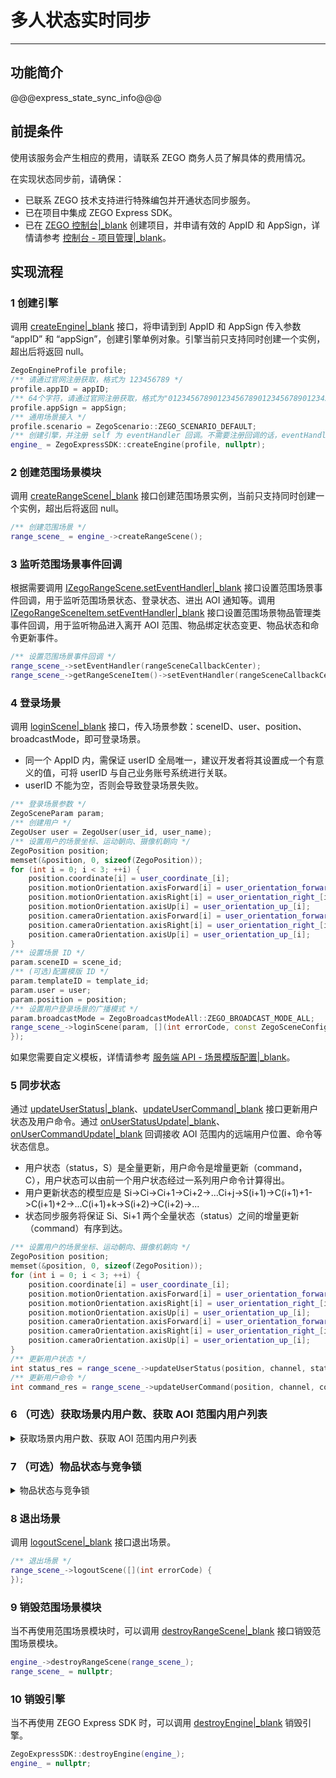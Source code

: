 # 多人状态实时同步

- - -

## 功能简介

@@@express_state_sync_info@@@



## 前提条件

<div class="mk-warning">

使用该服务会产生相应的费用，请联系 ZEGO 商务人员了解具体的费用情况。
 
</div>

在实现状态同步前，请确保：
- 已联系 ZEGO 技术支持进行特殊编包并开通状态同步服务。
- 已在项目中集成 ZEGO Express SDK。
- 已在 [ZEGO 控制台\|_blank](https://console.zego.im) 创建项目，并申请有效的 AppID 和 AppSign，详情请参考 [控制台 - 项目管理\|_blank](#1265)。

## 实现流程

### 1 创建引擎

调用 [createEngine\|_blank](@createEngine) 接口，将申请到到 AppID 和 AppSign 传入参数 “appID” 和 “appSign”，创建引擎单例对象。引擎当前只支持同时创建一个实例，超出后将返回 null。

```C++
ZegoEngineProfile profile;
/** 请通过官网注册获取，格式为 123456789 */
profile.appID = appID; 
/** 64个字符，请通过官网注册获取，格式为"0123456789012345678901234567890123456789012345678901234567890123" */
profile.appSign = appSign;
/** 通用场景接入 */
profile.scenario = ZegoScenario::ZEGO_SCENARIO_DEFAULT;
/** 创建引擎，并注册 self 为 eventHandler 回调。不需要注册回调的话，eventHandler 参数可以传 nil，后续可调用 "-setEventHandler:" 方法设置回调 */
engine_ = ZegoExpressSDK::createEngine(profile, nullptr);
```

### 2 创建范围场景模块

调用 [createRangeScene\|_blank](@createRangeScene) 接口创建范围场景实例，当前只支持同时创建一个实例，超出后将返回 null。

```C++
/** 创建范围场景 */
range_scene_ = engine_->createRangeScene();
```

### 3 监听范围场景事件回调

根据需要调用 [IZegoRangeScene.setEventHandler\|_blank](@setEventHandler-IZegoRangeScene) 
接口设置范围场景事件回调，用于监听范围场景状态、登录状态、进出 AOI 通知等。调用 [IZegoRangeSceneItem.setEventHandler\|_blank](@setEventHandler-IZegoRangeSceneItem) 接口设置范围场景物品管理类事件回调，用于监听物品进入离开 AOI 范围、物品绑定状态变更、物品状态和命令更新事件。

```C++
/** 设置范围场景事件回调 */
range_scene_->setEventHandler(rangeSceneCallbackCenter);
range_scene_->getRangeSceneItem()->setEventHandler(rangeSceneCallbackCenter);
```

### 4 登录场景

调用 [loginScene\|_blank](@loginScene) 接口，传入场景参数：sceneID、user、position、broadcastMode，即可登录场景。

<div class="mk-warning">

- 同一个 AppID 内，需保证 userID 全局唯一，建议开发者将其设置成一个有意义的值，可将 userID 与自己业务账号系统进行关联。  
- userID 不能为空，否则会导致登录场景失败。

</div>

```C++
/** 登录场景参数 */
ZegoSceneParam param;
/** 创建用户 */
ZegoUser user = ZegoUser(user_id, user_name);
/** 设置用户的场景坐标、运动朝向、摄像机朝向 */
ZegoPosition position;
memset(&position, 0, sizeof(ZegoPosition));
for (int i = 0; i < 3; ++i) {
    position.coordinate[i] = user_coordinate_[i];
    position.motionOrientation.axisForward[i] = user_orientation_forward_[i];
    position.motionOrientation.axisRight[i] = user_orientation_right_[i];
    position.motionOrientation.axisUp[i] = user_orientation_up_[i];
    position.cameraOrientation.axisForward[i] = user_orientation_forward_[i];
    position.cameraOrientation.axisRight[i] = user_orientation_right_[i];
    position.cameraOrientation.axisUp[i] = user_orientation_up_[i];
}
/** 设置场景 ID */
param.sceneID = scene_id;
/** (可选)配置模版 ID */
param.templateID = template_id;
param.user = user;
param.position = position;
/** 设置用户登录场景的广播模式 */
param.broadcastMode = ZegoBroadcastModeAll::ZEGO_BROADCAST_MODE_ALL;
range_scene_->loginScene(param, [](int errorCode, const ZegoSceneConfig &config) {
});
```

<div class="mk-warning">

如果您需要自定义模板，详情请参考 [服务端 API - 场景模版配置\|_blank](#19659)。
</div>

### 5 同步状态

通过 [updateUserStatus\|_blank](@updateUserStatus)、[updateUserCommand\|_blank](@updateUserCommand) 接口更新用户状态及用户命令。通过 [onUserStatusUpdate\|_blank](@onUserStatusUpdate)、[onUserCommandUpdate\|_blank](@onUserCommandUpdate) 回调接收 AOI 范围内的远端用户位置、命令等状态信息。

<div class="mk-hint">

- 用户状态（status，S）是全量更新，用户命令是增量更新（command，C），用户状态可以由前一个用户状态经过一系列用户命令计算得出。
- 用户更新状态的模型应是 Si->Ci->Ci+1->Ci+2->...Ci+j->S(i+1)->C(i+1)+1->C(i+1)+2->...C(i+1)+k->S(i+2)->C(i+2)->...
- 状态同步服务将保证 Si、Si+1 两个全量状态（status）之间的增量更新（command）有序到达。

</div>

```C++
/** 设置用户的场景坐标、运动朝向、摄像机朝向 */
ZegoPosition position;
memset(&position, 0, sizeof(ZegoPosition));
for (int i = 0; i < 3; ++i) {
    position.coordinate[i] = user_coordinate_[i];
    position.motionOrientation.axisForward[i] = user_orientation_forward_[i];
    position.motionOrientation.axisRight[i] = user_orientation_right_[i];
    position.motionOrientation.axisUp[i] = user_orientation_up_[i];
    position.cameraOrientation.axisForward[i] = user_orientation_forward_[i];
    position.cameraOrientation.axisRight[i] = user_orientation_right_[i];
    position.cameraOrientation.axisUp[i] = user_orientation_up_[i];
}
/** 更新用户状态 */
int status_res = range_scene_->updateUserStatus(position, channel, status, status.length());
/** 更新用户命令 */
int command_res = range_scene_->updateUserCommand(position, channel, command, command.length());
```

### 6 （可选）获取场景内用户数、获取 AOI 范围内用户列表

<details class="zg-primary">
    <summary>获取场景内用户数、获取 AOI 范围内用户列表</summary>

可以根据需要调用 [getUserCount\|_blank](@getUserCount)、[getUserListInView\|_blank](@getUserListInView) 接口获取场景内用户数、AOI 范围内用户列表。

```C++
/** 获取场景内用户数 */
range_scene_->getUserCount([](int errorCode, unsigned int count) {
});

/** 获取 AOI 范围内用户列表 */
range_scene_->getUserListInView([](int errorCode, const std::vector<std::string> &userList) {
});
```

</details>

### 7 （可选）物品状态与竞争锁

<details class="zg-primary">
    <summary>物品状态与竞争锁</summary>

通过物品状态同步可以实现虚拟场景中物品移动及放置玩法，如放置系统、踢球等。通过物品锁可以实现物品抢夺玩法，如捡装备、抢椅子等，可根据需求进行设置。

1. 创建物品

根据需要调用 [createItem\|_blank](@createItem) 接口在场景内创建物品。

```C++
/** 创建物品参数 */
ZegoItemParam param;
/** 设置物品的场景坐标、运动朝向 */
ZegoPosition position;
memset(&position, 0, sizeof(ZegoPosition));
for (int i = 0; i < 3; ++i) {
    position.coordinate[i] = user_coordinate_[i];
    position.motionOrientation.axisForward[i] = item_orientation_forward_[i];
    position.motionOrientation.axisRight[i] = item_orientation_right_[i];
    position.motionOrientation.axisUp[i] = item_orientation_up_[i];
}
/** 设置物品 ID */
param.itemID = item_id;
/** 设置物品最大绑定人数上限 */
param.capacity = capacity;
param.position = position;
/** 设置创建物品模式 */
param.createMode = ZegoCreateItemMode::ZEGO_CREATE_ITEM_MODE_NO_BIND;
range_scene_->getRangeSceneItem()->createItem(param, [](int errorCode, long long itemID) {
});
```

2. 绑定物品

如果需要对物品进行操作（即更新物品状态命令），首先需要调用 [bindItem\|_blank](@bindItem) 绑定物品。

```C++
range_scene_->getRangeSceneItem()->bindItem(item_id, [](int errorCode, long long itemID) {
});
```

3. 同步物品状态

通过 [updateItemStatus\|_blank](@updateItemStatus)、[updateItemCommand\|_blank](@updateItemCommand) 接口更新物品状态及物品命令。通过 [onItemStatusUpdate\|_blank](@onItemStatusUpdate)、[onItemCommandUpdate\|_blank](@onItemCommandUpdate) 回调接收 AOI 范围内的远端物品位置、命令等状态信息。

<div class="mk-hint">

- 在更新物品状态和命令前，需要先绑定物品。
- 物品状态（status，S）是全量更新，物品命令是增量更新（command，C），物品状态可以由前一个物品状态经过一系列物品命令计算得出。
- 物品更新状态的模型应是 Si->Ci->Ci+1->Ci+2->...Ci+j->S(i+1)->C(i+1)+1->C(i+1)+2->...C(i+1)+k->S(i+2)->C(i+2)->...
- 状态同步服务将保证 Si、Si+1 两个全量状态（status）之间的增量更新（command）有序到达。

</div>

```C++
/** 设置物品的场景坐标、运动朝向 */
ZegoPosition position;
memset(&position, 0, sizeof(ZegoPosition));
for (int i = 0; i < 3; ++i) {
    position.coordinate[i] = user_coordinate_[i];
    position.motionOrientation.axisForward[i] = item_orientation_forward_[i];
    position.motionOrientation.axisRight[i] = item_orientation_right_[i];
    position.motionOrientation.axisUp[i] = item_orientation_up_[i];
}
/** 更新物品状态 */
range_scene_->getRangeSceneItem()->updateItemStatus(item_id, position, channel, status, status.length(),[](int errorCode, long long itemID) {
});

/** 更新物品命令 */
range_scene_->getRangeSceneItem()->updateItemCommand(item_id, position, channel, command, command.length(),[](int errorCode, long long itemID) {
});
```

4. 解绑物品

如果无需对物品进行操作（即更新物品状态命令），可以调用 [unbindItem\|_blank](@unbindItem) 解绑物品。

```C++
range_scene_->getRangeSceneItem()->unbindItem(item_id, [](int errorCode, long long itemID) {
});
```

5. 销毁物品

根据需要调用 [destroyItem\|_blank](@destroyItem) 销毁场景内的物品。

```C++
range_scene_->getRangeSceneItem()->destroyItem(item_id, [](int errorCode, long long itemID) {
});
```

</details>

### 8 退出场景

调用 [logoutScene\|_blank](@logoutScene) 接口退出场景。

```C++
/** 退出场景 */
range_scene_->logoutScene([](int errorCode) {
});
```

### 9 销毁范围场景模块

当不再使用范围场景模块时，可以调用 [destroyRangeScene\|_blank](@destroyRangeScene) 接口销毁范围场景模块。

```C++
engine_->destroyRangeScene(range_scene_);
range_scene_ = nullptr;
```

### 10 销毁引擎

当不再使用 ZEGO Express SDK 时，可以调用 [destroyEngine\|_blank](@destroyEngine) 销毁引擎。

```C++
ZegoExpressSDK::destroyEngine(engine_);
engine_ = nullptr;
```
